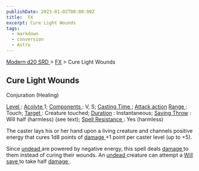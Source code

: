 ```yaml
---
publishDate: 2023-01-02T00:00:00Z
title:  FX
excerpt: Cure Light Wounds
tags:
  - markdown
  - conversion
  - Astro
---
```


[ Modern d20 SRD ](/#modernD20) > [ FX](modern-d20-srd-fx-index) > Cure Light Wounds

##  Cure Light Wounds

Conjuration (Healing)

[ Level ](modern-d20-srd-fx-level) : [ Acolyte ](modern-d20-srd-classes-advanced-acolyte) 1; [ Components ](modern-d20-srd-fx-components) : V, S; [Casting Time ](modern-d20-srd-fx-casting-time) ; [ Attack action](modern-d20-srd-combat-attack-actions) [ Range ](modern-d20-srd-fx-range) :
Touch; [ Target ](modern-d20-srd-fx-target) : Creature touched; [ Duration](modern-d20-srd-fx-duration) : Instantaneous; [ Saving Throw](modern-d20-srd-basics-saving-throws) : Will half (harmless) (see text); [Spell Resistance ](modern-d20-srd-special-abilities-spell-resistance) : Yes
(harmless)

The caster lays his or her hand upon a living creature and channels positive
energy that cures 1d8 points of [ damage ](modern-d20-srd-combat-damage) +1
point per caster level (up to +5).

Since [ undead ](modern-d20-srd-creature-types-undead) are powered by negative
energy, this spell deals [ damage ](modern-d20-srd-combat-damage) to them
instead of curing their wounds. An [ undead ](modern-d20-srd-creature-types-undead) creature can attempt a [ Will save ](modern-d20-srd-basics-saving-throws) to take half [ damage ](modern-d20-srd-combat-damage) .

